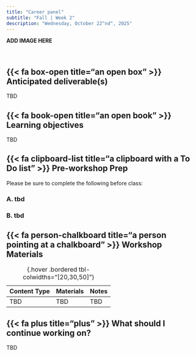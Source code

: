 ```yaml
---
title: "Career panel"
subtitle: "Fall | Week 2"
description: "Wednesday, October 22^nd^, 2025"
---
```


::: {.center-text .body-text-l}
**ADD IMAGE HERE**
:::

<br>

## {{< fa box-open title="an open box" >}} Anticipated deliverable(s) {#anticipated-deliverables}

TBD

## {{< fa book-open title="an open book" >}} Learning objectives {#learning-objectives}

TBD 

## {{< fa clipboard-list title="a clipboard with a To Do list" >}} Pre-workshop Prep {#pre-workshop-prep}

Please be sure to complete the following before class:

### A. tbd
### B. tbd

## {{< fa person-chalkboard title="a person pointing at a chalkboard" >}} Workshop Materials {#workshop-materials}

| Content Type | Materials              | Notes |
|--------------|------------------------|-------|
| TBD          | TBD                    | TBD   |
: {.hover .bordered tbl-colwidths="[20,30,50]"} 

## {{< fa plus title="plus" >}} What should I continue working on? {#continue-working}

TBD